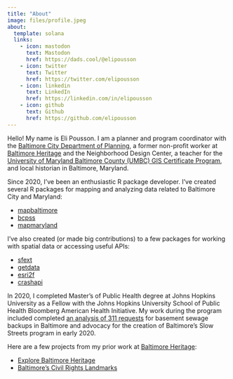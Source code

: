 ```yaml
---
title: "About"
image: files/profile.jpeg
about:
  template: solana
  links:
    - icon: mastodon
      text: Mastodon
      href: https://dads.cool/@elipousson
    - icon: twitter
      text: Twitter
      href: https://twitter.com/elipousson
    - icon: linkedin
      text: LinkedIn
      href: https://linkedin.com/in/elipousson
    - icon: github
      text: Github
      href: https://github.com/elipousson
---
```


Hello! My name is Eli Pousson. I am a planner and program coordinator with the [Baltimore City Department of Planning](https://planning.baltimorecity.gov/), a former non-profit worker at [Baltimore Heritage](https://baltimoreheritage.org/) and the Neighborhood Design Center, a teacher for the [University of Maryland Baltimore County (UMBC) GIS Certificate Program](https://professionalprograms.umbc.edu/geographic-information-systems/), and local historian in Baltimore, Maryland.

Since 2020, I've been an enthusiastic R package developer. I've created several R packages for mapping and analyzing data related to Baltimore City and Maryland:

- [mapbaltimore](https://elipousson.github.io/mapbaltimore/)
- [bcpss](https://elipousson.github.io/bcpss/)
- [mapmaryland](https://elipousson.github.io/mapmaryland/)

I've also created (or made big contributions) to a few packages for working with spatial data or accessing useful APIs:

- [sfext](https://elipousson.github.io/sfext/)
- [getdata](https://elipousson.github.io/getdata/)
- [esri2f](https://github.com/elipousson/esri2sf)
- [crashapi](https://elipousson.github.io/crashapi/)

In 2020, I completed Master’s of Public Health degree at Johns Hopkins University as a Fellow with the Johns Hopkins University School of Public Health Bloomberg American Health Initiative. My work during the program included completed [an analysis of 311 requests](https://elipousson.github.io/sewage-backups/index.html) for basement sewage backups in Baltimore and advocacy for the creation of Baltimore’s Slow Streets program in early 2020.

Here are a few projects from my prior work at [Baltimore Heritage](https://baltimoreheritage.org/):

- [Explore Baltimore Heritage](https://explore.baltimoreheritage.org/)
- [Baltimore’s Civil Rights Landmarks](https://baltimoreheritage.github.io/civil-rights-heritage/)
